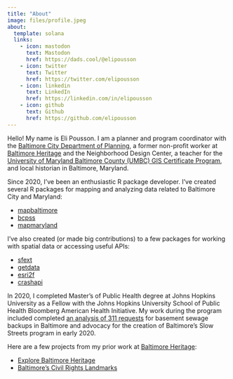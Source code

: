 ```yaml
---
title: "About"
image: files/profile.jpeg
about:
  template: solana
  links:
    - icon: mastodon
      text: Mastodon
      href: https://dads.cool/@elipousson
    - icon: twitter
      text: Twitter
      href: https://twitter.com/elipousson
    - icon: linkedin
      text: LinkedIn
      href: https://linkedin.com/in/elipousson
    - icon: github
      text: Github
      href: https://github.com/elipousson
---
```


Hello! My name is Eli Pousson. I am a planner and program coordinator with the [Baltimore City Department of Planning](https://planning.baltimorecity.gov/), a former non-profit worker at [Baltimore Heritage](https://baltimoreheritage.org/) and the Neighborhood Design Center, a teacher for the [University of Maryland Baltimore County (UMBC) GIS Certificate Program](https://professionalprograms.umbc.edu/geographic-information-systems/), and local historian in Baltimore, Maryland.

Since 2020, I've been an enthusiastic R package developer. I've created several R packages for mapping and analyzing data related to Baltimore City and Maryland:

- [mapbaltimore](https://elipousson.github.io/mapbaltimore/)
- [bcpss](https://elipousson.github.io/bcpss/)
- [mapmaryland](https://elipousson.github.io/mapmaryland/)

I've also created (or made big contributions) to a few packages for working with spatial data or accessing useful APIs:

- [sfext](https://elipousson.github.io/sfext/)
- [getdata](https://elipousson.github.io/getdata/)
- [esri2f](https://github.com/elipousson/esri2sf)
- [crashapi](https://elipousson.github.io/crashapi/)

In 2020, I completed Master’s of Public Health degree at Johns Hopkins University as a Fellow with the Johns Hopkins University School of Public Health Bloomberg American Health Initiative. My work during the program included completed [an analysis of 311 requests](https://elipousson.github.io/sewage-backups/index.html) for basement sewage backups in Baltimore and advocacy for the creation of Baltimore’s Slow Streets program in early 2020.

Here are a few projects from my prior work at [Baltimore Heritage](https://baltimoreheritage.org/):

- [Explore Baltimore Heritage](https://explore.baltimoreheritage.org/)
- [Baltimore’s Civil Rights Landmarks](https://baltimoreheritage.github.io/civil-rights-heritage/)
